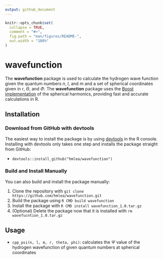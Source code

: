 ```yaml
---
output: github_document
---
```


<!-- README.md is generated from README.Rmd. Please edit that file -->

```r
knitr::opts_chunk$set(
  collapse = TRUE,
  comment = "#>",
  fig.path = "man/figures/README-",
  out.width = "100%"
)
```

# wavefunction

<!-- badges: start -->

<!-- badges: end -->

The **wavefunction** package is used to calculate the hydrogen wave function given the quantum numbers *n*, *l*, and *m* and a set of spherical coordinates given in *r*, $\Theta$, and $\Phi$. The **wavefunction** package uses the [Boost implementation](https://www.boost.org/doc/libs/1_80_0/libs/math/doc/html/math_toolkit/sf_poly/sph_harm.html) of the spherical harmonics, providing fast and accurate calculations in R.

## Installation

### Download from GitHub with devtools

The easiest way to install the package is by using [devtools](https://devtools.r-lib.org/) in the R console. Installing with devtools only takes one step and installs the package straight from GitHub:

-   `devtools::install_github("hmlea/wavefunction")`

### Build and Install Manually

You can also build and install the package manually:

1.  Clone the repository with `git clone https://github.com/hmlea/wavefunction.git`
2.  Build the package using `R CMD build wavefunction`
3.  Install the package with `R CMD install wavefunction_1.0.tar.gz`
4.  (Optional) Delete the package now that it is installed with `rm wavefucntion_1.0.tar.gz`

## Usage

-   `cpp_psi(n, l, m, r, theta, phi)`: calculates the $\Psi$ value of the hydrogen wavefunction of given quantum numbers at spherical coordinates
